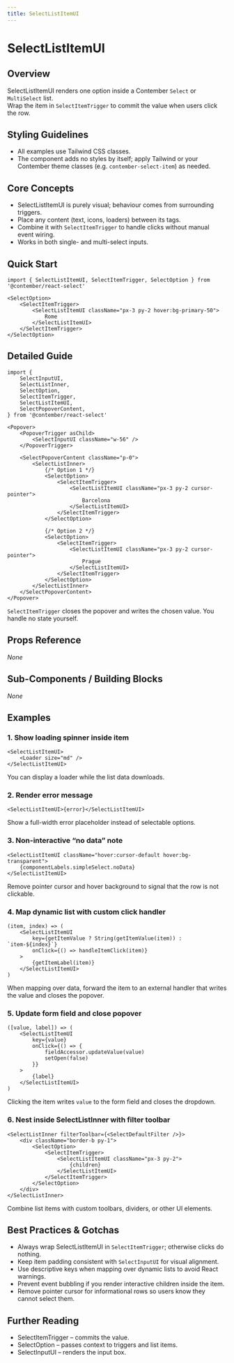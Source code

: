 ```yaml
---
title: SelectListItemUI
---
```


<!-- Edited by human: false -->
<!-- Examples count: 10 -->
<!-- Source examples: 0 -->
<!-- Playground examples: 0 -->
<!-- External examples: 10 -->
<!-- Import examples: 4 -->

# SelectListItemUI

## Overview
SelectListItemUI renders one option inside a Contember `Select` or `MultiSelect` list.  
Wrap the item in `SelectItemTrigger` to commit the value when users click the row.

## Styling Guidelines
* All examples use Tailwind CSS classes.  
* The component adds no styles by itself; apply Tailwind or your Contember theme classes (e.g. `contember-select-item`) as needed.

## Core Concepts
* SelectListItemUI is purely visual; behaviour comes from surrounding triggers.
* Place any content (text, icons, loaders) between its tags.
* Combine it with `SelectItemTrigger` to handle clicks without manual event wiring.
* Works in both single- and multi-select inputs.

## Quick Start
```tsx
import { SelectListItemUI, SelectItemTrigger, SelectOption } from '@contember/react-select'

<SelectOption>
	<SelectItemTrigger>
		<SelectListItemUI className="px-3 py-2 hover:bg-primary-50">
			Rome
		</SelectListItemUI>
	</SelectItemTrigger>
</SelectOption>
```

## Detailed Guide
```tsx
import {
	SelectInputUI,
	SelectListInner,
	SelectOption,
	SelectItemTrigger,
	SelectListItemUI,
	SelectPopoverContent,
} from '@contember/react-select'

<Popover>
	<PopoverTrigger asChild>
		<SelectInputUI className="w-56" />
	</PopoverTrigger>

	<SelectPopoverContent className="p-0">
		<SelectListInner>
			{/* Option 1 */}
			<SelectOption>
				<SelectItemTrigger>
					<SelectListItemUI className="px-3 py-2 cursor-pointer">
						Barcelona
					</SelectListItemUI>
				</SelectItemTrigger>
			</SelectOption>

			{/* Option 2 */}
			<SelectOption>
				<SelectItemTrigger>
					<SelectListItemUI className="px-3 py-2 cursor-pointer">
						Prague
					</SelectListItemUI>
				</SelectItemTrigger>
			</SelectOption>
		</SelectListInner>
	</SelectPopoverContent>
</Popover>
```
`SelectItemTrigger` closes the popover and writes the chosen value. You handle no state yourself.

## Props Reference
_None_

## Sub-Components / Building Blocks
_None_

## Examples
### 1. Show loading spinner inside item
```tsx
<SelectListItemUI>
	<Loader size="md" />
</SelectListItemUI>
```
You can display a loader while the list data downloads.

### 2. Render error message
```tsx
<SelectListItemUI>{error}</SelectListItemUI>
```
Show a full-width error placeholder instead of selectable options.

### 3. Non-interactive “no data” note
```tsx
<SelectListItemUI className="hover:cursor-default hover:bg-transparent">
	{componentLabels.simpleSelect.noData}
</SelectListItemUI>
```
Remove pointer cursor and hover background to signal that the row is not clickable.

### 4. Map dynamic list with custom click handler
```tsx
(item, index) => (
	<SelectListItemUI
		key={getItemValue ? String(getItemValue(item)) : `item-${index}`}
		onClick={() => handleItemClick(item)}
	>
		{getItemLabel(item)}
	</SelectListItemUI>
)
```
When mapping over data, forward the item to an external handler that writes the value and closes the popover.

### 5. Update form field and close popover
```tsx
([value, label]) => (
	<SelectListItemUI
		key={value}
		onClick={() => {
			fieldAccessor.updateValue(value)
			setOpen(false)
		}}
	>
		{label}
	</SelectListItemUI>
)
```
Clicking the item writes `value` to the form field and closes the dropdown.

### 6. Nest inside SelectListInner with filter toolbar
```tsx
<SelectListInner filterToolbar={<SelectDefaultFilter />}>
	<div className="border-b py-1">
		<SelectOption>
			<SelectItemTrigger>
				<SelectListItemUI className="px-3 py-2">
					{children}
				</SelectListItemUI>
			</SelectItemTrigger>
		</SelectOption>
	</div>
</SelectListInner>
```
Combine list items with custom toolbars, dividers, or other UI elements.

## Best Practices & Gotchas
* Always wrap SelectListItemUI in `SelectItemTrigger`; otherwise clicks do nothing.  
* Keep item padding consistent with `SelectInputUI` for visual alignment.  
* Use descriptive keys when mapping over dynamic lists to avoid React warnings.  
* Prevent event bubbling if you render interactive children inside the item.  
* Remove pointer cursor for informational rows so users know they cannot select them.

## Further Reading
* SelectItemTrigger – commits the value.  
* SelectOption – passes context to triggers and list items.  
* SelectInputUI – renders the input box.  

<!-- End of Generated Documentation -->